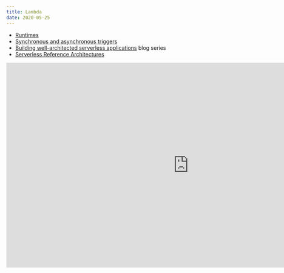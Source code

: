 ```yaml
---
title: Lambda
date: 2020-05-25
---
```


- [Runtimes](https://docs.aws.amazon.com/lambda/latest/dg/lambda-runtimes.html)
- [Synchronous and asynchronous triggers](https://docs.aws.amazon.com/lambda/latest/dg/lambda-services.html)
- [Building well-architected serverless applications](https://aws.amazon.com/blogs/compute/building-well-architected-serverless-applications-introduction/) blog series
- [Serverless Reference Architectures](https://www.jeremydaly.com/serverless-reference-architectures/)

<iframe
  width="960"
  height="540"
  src="https://www.youtube.com/embed/pSfKZRv3nhY"
  frameborder="0"
  allow="accelerometer; autoplay; encrypted-media; gyroscope; picture-in-picture"
  allowfullscreen
  title="Patterns and practices for building resilient Serverless applications"
></iframe>
